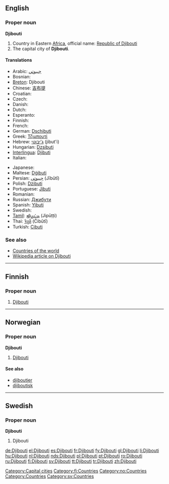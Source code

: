 ==English==

===Proper noun===
'''Djibouti'''

# Country in Eastern [[Africa]], official name: [[Republic of Djibouti]]
# The capital city of '''Djibouti'''.

====Translations====
{{top}}
* Arabic: [[جيبوتي]]
* Bosnian: {{t-|bs|Džibuti|m}}
* [[Breton]]: Djibouti
* Chinese: [[吉布提]]
* Croatian: {{t-|hr|Džibuti|m}}
* Czech: {{t-|cs|Džibutsko|n}}
* Danish: {{t-|da|Djibouti}}
* Dutch: {{t+|nl|Djibouti}}
* Esperanto: {{t-|eo|Ĝibutio|xs=Esperanto}}
* Finnish: {{t+|fi|Djibouti}}
* French: {{t+|fr|Djibouti}}
* German: [[Dschibuti]]
* Greek: [[Τζιμπουτί]]
* Hebrew: [[ג'יבוטי]] (jibut'i)
* Hungarian: [[Dzsibuti]]
* [[Interlingua]]: [[Djibuti]]
* Italian: {{t-|it|Gibuti}}
{{mid}}
* Japanese: {{t+|ja|ジブチ|tr=jibuchi|sc=Jpan}}
* Maltese: [[Dġibuti]]
* Persian: [[جیبوتی]] (Jībūtī)
* Polish: [[Dżibuti]]
* Portuguese: [[Jibuti]]
* Romanian: {{t+|ro|Djibouti}}
* Russian: [[Джибути]]
* Spanish: [[Yibuti]]
* Swedish: {{t+|sv|Djibouti}}
* [[Tamil]]: [[ஜிபூட்டி]] (Jipūṭṭi)
* Thai: [[จิบูตี]] (Čibūtī)
* Turkish: [[Cibuti]]
{{bottom}}

===See also===
*[[Appendix:Countries of the world|Countries of the world]]
*[[w:Djibouti|Wikipedia article on Djibouti]]

[[Category:Capital cities]]

----

==Finnish==
{{wikipedia|lang=fi}}

===Proper noun===
{{fi-noun|proper=true}}

# [[#English|Djibouti]]

[[Category:fi:Countries]]

----

==Norwegian==

===Proper noun===
'''Djibouti'''

# [[#English|Djibouti]]

====See also====
*[[djiboutier]]
*[[djiboutisk]]

[[Category:no:Countries]]

----

==Swedish==

===Proper noun===
'''Djibouti'''

# Djibouti

[[Category:Countries]]
[[Category:sv:Countries]]

[[de:Djibouti]]
[[el:Djibouti]]
[[es:Djibouti]]
[[fr:Djibouti]]
[[fy:Djibouti]]
[[gl:Djibouti]]
[[li:Djibouti]]
[[hu:Djibouti]]
[[nl:Djibouti]]
[[nds:Djibouti]]
[[pl:Djibouti]]
[[pt:Djibouti]]
[[ro:Djibouti]]
[[ru:Djibouti]]
[[fi:Djibouti]]
[[sv:Djibouti]]
[[tt:Djibouti]]
[[tr:Djibouti]]
[[zh:Djibouti]]